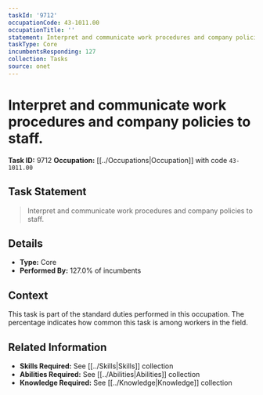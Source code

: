 ```yaml
---
taskId: '9712'
occupationCode: 43-1011.00
occupationTitle: ''
statement: Interpret and communicate work procedures and company policies to staff.
taskType: Core
incumbentsResponding: 127
collection: Tasks
source: onet
---
```

# Interpret and communicate work procedures and company policies to staff.

**Task ID:** 9712
**Occupation:** [[../Occupations|Occupation]] with code `43-1011.00`

## Task Statement

> Interpret and communicate work procedures and company policies to staff.

## Details

- **Type:** Core
- **Performed By:** 127.0% of incumbents

## Context

This task is part of the standard duties performed in this occupation. The percentage indicates how common this task is among workers in the field.

## Related Information

- **Skills Required:** See [[../Skills|Skills]] collection
- **Abilities Required:** See [[../Abilities|Abilities]] collection
- **Knowledge Required:** See [[../Knowledge|Knowledge]] collection
